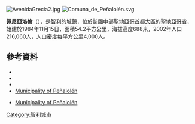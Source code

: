 [[Image:AvenidaGrecia2.jpg|right]]
[[Image:Comuna_de_Peñalolén.svg|right]]
{{Coord|33|29|S|70|33|W|display=title}}

'''佩尼亞洛倫'''（{{lang-es|Peñalolén}}），是[[智利|智利]]的城鎮，位於該國中部[[聖地亞哥首都大區|聖地亞哥首都大區]]的[[聖地亞哥省|聖地亞哥省]]，始建於1984年11月15日，面積54.2平方公里，海拔高度688米，2002年人口216,060人，人口密度每平方公里4,000人。

==參考資料==
*{{Cite web |url = http://www.penalolen.cl |title = Asociación Chilena de Municipalidades |accessdate = 27 January 2011 |language = es |archive-date = 2020-12-11 |archive-url = https://web.archive.org/web/20201211090343/https://www.penalolen.cl/ |dead-url = no }}
*{{Cite web |url = http://www.penalolen.cl |title = Municipality of Peñalolén |accessdate = 27 January 2011 |language = es |archive-date = 2020-12-11 |archive-url = https://web.archive.org/web/20201211090343/https://www.penalolen.cl/ |dead-url = no }}
*{{Cite web |url= http://www.ine.cl/canales/chile_estadistico/censos_poblacion_vivienda/censo_pobl_vivi.php |title= National Statistics Institute |accessdate= 13 December 2010 |language= es |archive-date= 2019-01-06 |archive-url= https://web.archive.org/web/20190106234357/http://www.ine.cl/404.html?aspxerrorpath=%2Fcanales%2Fchile_estadistico%2Fcensos_poblacion_vivienda%2Fcenso_pobl_vivi.php |dead-url= no }}
*[http://www.penalolen.cl Municipality of Peñalolén] {{Wayback|url=http://www.penalolen.cl/ |date=20201211090343 }}
* {{es icon}} [http://www.penalolen.cl Municipality of Peñalolén] {{Wayback|url=http://www.penalolen.cl/ |date=20201211090343 }}

{{Chile-geo-stub}}
[[Category:智利城市|Category:智利城市]]